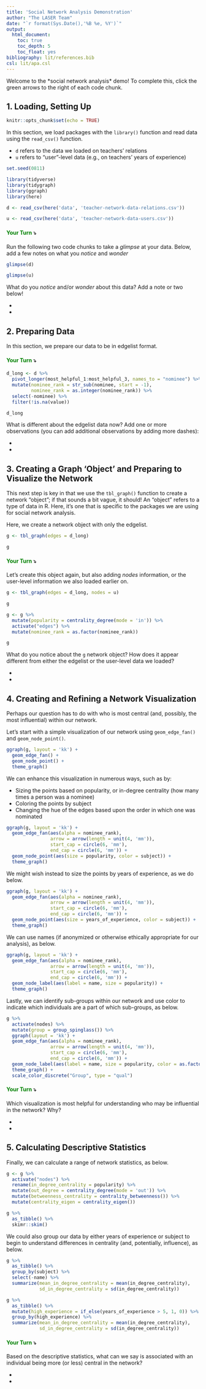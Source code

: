```yaml
---
title: 'Social Network Analysis Demonstration'
author: "The LASER Team"
date: "`r format(Sys.Date(),'%B %e, %Y')`"
output:
  html_document:
    toc: true
    toc_depth: 5
    toc_float: yes
bibliography: lit/references.bib
csl: lit/apa.csl
---
```


Welcome to the \*social network analysis\* demo! To complete this, click the green arrows to the right of each code chunk.

## 1. Loading, Setting Up

```r
knitr::opts_chunk$set(echo = TRUE)
```

In this section, we load packages with the `library()` function and read data using the `read_csv()` function.

-   `d` refers to the data we loaded on teachers' relations
-   `u` refers to "user"-level data (e.g., on teachers' years of experience)

```r
set.seed(0811)

library(tidyverse)
library(tidygraph)
library(ggraph)
library(here)

d <- read_csv(here('data', 'teacher-network-data-relations.csv'))

u <- read_csv(here('data', 'teacher-network-data-users.csv'))
```

#### [**Your Turn**]{style="color: green;"} **⤵**

Run the following two code chunks to take a *glimpse* at your data. Below, add a few notes on what you *notice* and *wonder*

```r
glimpse(d)
```

```r
glimpse(u)
```

What do you *notice* and/or *wonder* about this data? Add a note or two below!

-   

-   

## 2. Preparing Data

In this section, we prepare our data to be in edgelist format.

#### [**Your Turn**]{style="color: green;"} **⤵**

```r
d_long <- d %>% 
  pivot_longer(most_helpful_1:most_helpful_3, names_to = "nominee") %>% 
  mutate(nominee_rank = str_sub(nominee, start = -1),
         nominee_rank = as.integer(nominee_rank)) %>% 
  select(-nominee) %>% 
  filter(!is.na(value))

d_long
```

What is different about the edgelist data now? Add one or more observations (you can add additional observations by adding more dashes):

-   

-   

## 3. Creating a Graph 'Object' and Preparing to Visualize the Network

This next step is key in that we use the `tbl_graph()` function to create a network "object"; if that sounds a bit vague, it should! An "object" refers to a type of data in R. Here, it's one that is specific to the packages we are using for social network analysis.

Here, we create a network object with only the edgelist.

```r
g <- tbl_graph(edges = d_long)

g
```

#### [**Your Turn**]{style="color: green;"} **⤵**

Let's create this object again, but also adding *nodes* information, or the user-level information we also loaded earlier on.

```r
g <- tbl_graph(edges = d_long, nodes = u)

g
```

```r
g <- g %>% 
  mutate(popularity = centrality_degree(mode = 'in')) %>% 
  activate("edges") %>% 
  mutate(nominee_rank = as.factor(nominee_rank))

g
```

What do you notice about the `g` network object? How does it appear different from either the edgelist or the user-level data we loaded?

-   

-   

## 4. Creating and Refining a Network Visualization

Perhaps our question has to do with who is most central (and, possibly, the most influential) within our network.

Let's start with a simple visualization of our network using `geom_edge_fan()` and `geom_node_point()`.

```r
ggraph(g, layout = 'kk') + 
  geom_edge_fan() +
  geom_node_point() +
  theme_graph()
```

We can enhance this visualization in numerous ways, such as by:

-   Sizing the points based on popularity, or in-degree centrality (how many times a person was a nominee)
-   Coloring the points by subject
-   Changing the hue of the edges based upon the order in which one was nominated

```r
ggraph(g, layout = 'kk') + 
  geom_edge_fan(aes(alpha = nominee_rank), 
                arrow = arrow(length = unit(4, 'mm')),
                start_cap = circle(6, 'mm'),
                end_cap = circle(6, 'mm')) + 
  geom_node_point(aes(size = popularity, color = subject)) +
  theme_graph()
```

We might wish instead to size the points by years of experience, as we do below.

```r
ggraph(g, layout = 'kk') + 
  geom_edge_fan(aes(alpha = nominee_rank), 
                arrow = arrow(length = unit(4, 'mm')),
                start_cap = circle(6, 'mm'),
                end_cap = circle(6, 'mm')) + 
  geom_node_point(aes(size = years_of_experience, color = subject)) +
  theme_graph()
```

We can use names (if anonymized or otherwise ethically appropriate for our analysis), as below.

```r
ggraph(g, layout = 'kk') + 
  geom_edge_fan(aes(alpha = nominee_rank), 
                arrow = arrow(length = unit(4, 'mm')),
                start_cap = circle(6, 'mm'),
                end_cap = circle(6, 'mm')) + 
  geom_node_label(aes(label = name, size = popularity)) +
  theme_graph()
```

Lastly, we can identify sub-groups within our network and use color to indicate which individuals are a part of which sub-groups, as below.

```r
g %>%
  activate(nodes) %>%
  mutate(group = group_spinglass()) %>% 
  ggraph(layout = 'kk') + 
  geom_edge_fan(aes(alpha = nominee_rank), 
                arrow = arrow(length = unit(4, 'mm')),
                start_cap = circle(6, 'mm'),
                end_cap = circle(6, 'mm')) + 
  geom_node_label(aes(label = name, size = popularity, color = as.factor(group))) +
  theme_graph() +
  scale_color_discrete("Group", type = "qual")
```

#### [**Your Turn**]{style="color: green;"} **⤵**

Which visualization is most helpful for understanding who may be influential in the network? Why?

-   

-   

## 5. Calculating Descriptive Statistics

Finally, we can calculate a range of network statistics, as below.

```r
g <- g %>% 
  activate("nodes") %>% 
  rename(in_degree_centrality = popularity) %>% 
  mutate(out_degree = centrality_degree(mode = 'out')) %>% 
  mutate(betweenness_centrality = centrality_betweenness()) %>% 
  mutate(centrality_eigen = centrality_eigen())

g %>% 
  as_tibble() %>% 
  skimr::skim()
```

We could also group our data by either years of experience or subject to begin to understand differences in centrality (and, potentially, influence), as below.

```r
g %>% 
  as_tibble() %>% 
  group_by(subject) %>% 
  select(-name) %>% 
  summarize(mean_in_degree_centrality = mean(in_degree_centrality),
            sd_in_degree_centrality = sd(in_degree_centrality))

g %>% 
  as_tibble() %>% 
  mutate(high_experience = if_else(years_of_experience > 5, 1, 0)) %>% 
  group_by(high_experience) %>% 
  summarize(mean_in_degree_centrality = mean(in_degree_centrality),
            sd_in_degree_centrality = sd(in_degree_centrality))
```

#### [**Your Turn**]{style="color: green;"} **⤵**

Based on the descriptive statistics, what can we say is associated with an individual being more (or less) central in the network?

-   

-   
